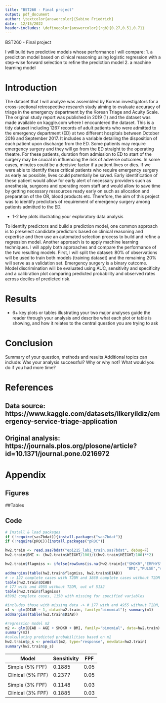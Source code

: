 ```yaml
---
title: "BST260 - Final project"
output: pdf_document
author: \textcolor{answercolor}{Sabine Friedrich}
date:  12/15/2022
header-includes: \definecolor{answercolor}{rgb}{0.27,0.51,0.71}
---
```


BST260 - Final project


I will build two predictive models whose performance I will compare: 
1. a prediction model based on clinical reasoning using logistic regression with a step-wise forward selection to refine the prediction model
2. a machine learning model

# Introduction

The dataset that I will analyze was assembled by Korean investigators for a cross-sectional retrospective research study aiming to evaluate accuracy of triage in the emergency department by the Korean Triage and Acuity Scale. The original study report was published in 2019 (1) and the dataset was made available on kaggle.com where I encountered the dataset. 
This is a tidy dataset including 1267 records of adult patients who were admitted to the emergency department (ED) at two different hospitals between October 2016 and September 2017. It includes a variable detailing the disposition of each patient upon discharge from the ED. Some patients may require emergency surgery and they will go from the ED straight to the operating theatre. For these patients, duration from admission to ED to start of the surgery may be crucial in influencing the risk of adverse outcomes. In some cases, minutes could be a decisive factor if a patient lives or dies. If we were able to identify these critical patients who require emergency surgery as early as possible, lives could potentially be saved. Early identification of these patient would allow for early alert of necessary providers such as anesthesia, surgeons and operating room staff and would allow to save time by getting necessary ressources ready early on such as allocation and preparation of the OR, blood products etc. 
Therefore, the aim of this project was to identify predictors of requirement of emergency surgery among patients admitted to the ED. 

- 1-2 key plots illustrating your exploratory data analysis

To identify predictors and build a prediction model, one common approach is to preselect candidate predictors based on clinical reasoning and expertise and then use an automated selection process to build and refine a regression model. Another approach is to apply machine learning techniques. I will apply both approaches and compare the performance of the two resulting models. 
First, I will split the dataset: 80% of observations will be used to train both models (training dataset) and the remaining 20% will serve as a validation set.
Emergency surgery is a binary outcome. Model discrimination will be evaluated using AUC, sensitivity and specificity and a calibration plot comparing predicted probability and observed rates across deciles of predicted risk.

# Results
- 6+ key plots or tables illustrating your two major analyses 
guide the reader through your analysis and describe what each plot or table is showing, and how it relates to the central question you are trying to ask


# Conclusion
Summary of your question, methods and results
Additional topics can include:
Was your analysis successful? Why or why not?
What would you do if you had more time?


# References
## Data source: https://www.kaggle.com/datasets/ilkeryildiz/emergency-service-triage-application
## Original analysis: https://journals.plos.org/plosone/article?id=10.1371/journal.pone.0216972


# Appendix
## Figures

##Tables

## Code


```r
# Install & load packages
if (!require(sas7bdat)){install.packages("sas7bdat")}
if (!require(pROC)){install.packages("pROC")}
```  



```r
hw2.train <- read.sas7bdat("epi215_lab1_train.sas7bdat", debug=F)
hw2.train$BMI <- (hw2.train$WEIGHT/100)/((hw2.train$HEIGHT/100)**2)
```


```r
hw2.train$flagmiss <- ifelse(rowSums(is.na(hw2.train[c("SMOKR","EMPHYS","HDL","AGE",
                                                       "BMI","PULSE","sbp")]))==0, 0, 1)
addmargins(table(hw2.train$flagmiss, hw2.train$DIAB))
# -> 122 complete cases with T2DM and 3860 complete cases without T2DM
table(hw2.train$DIAB)
# 177 with and 4955 without T2DM, out of 5132
table(hw2.train$flagmiss)
#3982 complete cases, 1150 with missing for specified variables
```


```r
#includes those with missing data -> # 177 with and 4955 without T2DM, out of 5132 (observed)
m1 <- glm(DIAB ~ 1, data=hw2.train, family="binomial"); summary(m1)
addmargins(table(hw2.train$DIAB))
```


\textcolor{answercolor}{ 
$$\hat{p} = \frac{e^{\hat{\beta_0} + \hat{\beta_1} x}}{1 + e^{\hat{\beta_0} + \hat{\beta_1} x}}$$
For the intercept only logistic model: ${\hat{\beta_0}}= -3.33$ and therefore the calculated probability of having diabetes: $\hat{p} = \frac{e^{\hat{\beta_0}}} {1 + e^{\hat{\beta_0} } } =  0.034489568$}


\textcolor{answercolor}{177/5132 = 0.03448948 (3.45\%) - yes, this equals the calculated probability based on the intercept only model}


```r
#regression model m2
m2 <- glm(DIAB ~ AGE + SMOKR + BMI, family="binomial", data=hw2.train)
summary(m2)
#calculating predicted probabilities based on m2
hw2.train$p_s <- predict(m2, type="response", newdata=hw2.train)
summary(hw2.train$p_s)

```



|     Model                  |     Sensitivity    |     FPF       |
|----------------------------|--------------------|---------------|
|     Simple (5% FPF)        |       0.1885       |     0.05      |
|     Clinical (5% FPF)      |       0.2377       |     0.05      |
|                            |                    |               |
|     Simple (3% FPF)        |       0.1148       |     0.03      |
|     Clinical (3% FPF)      |       0.1885       |     0.03      |


